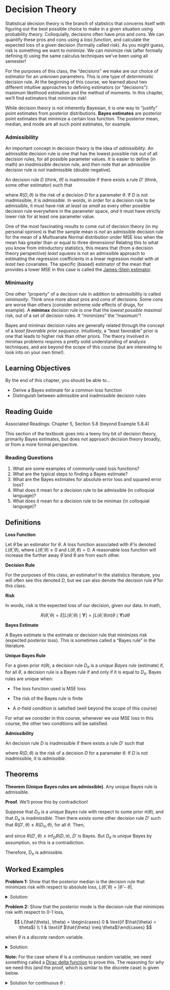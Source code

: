# Decision Theory

Statistical decision theory is the branch of statistics that concerns itself with figuring out the best possible choice to make in a given situation using probability theory. Colloquially, decisions often have pros and cons. We can quantify these pros and cons using a *loss function*, and calculate the expected loss of a given decision (formally called *risk*). As you might guess, risk is something we want to *minimize*. We can minimize risk (after formally defining it) using the same calculus techniques we've been using all semester!

For the purposes of this class, the "decisions" we make are our choice of estimator for an unknown parameters. This is one type of *deterministic* decision rule. At the beginning of this course, we learned about two different intuitive approaches to defining estimators (or "decisions"): maximum likelihood estimation and the method of moments. In this chapter, we'll find estimators that minimize risk!

While decision theory is not inherently Bayesian, it is one way to "justify" point estimates from posterior distributions. **Bayes estimates** are posterior point estimates that minimize a certain loss function. The posterior mean, median, and mode are all such point estimates, for example.

### Admissibility {.unnumbered .unlisted}

An important concept in decision theory is the idea of *admissibility*. An admissible decision rule is one that has the lowest possible risk out of all decision rules, for all possible parameter values. It is easier to define (in math) an *inadmissible* decision rule, and then note that an admissible decision rule is *not* inadmissible (double negative).

An decision rule $D$ (think, $\hat{\theta}$) is inadmissible if there exists a rule $D'$ (think, some other estimator) such that

```{=tex}
\begin{align*}
R(D, \theta) & \leq R(D, \theta) \quad \forall \theta \\
R(D', \theta) & < R(D, \theta) \quad \text{ for some } \theta
\end{align*}
```
where $R(D, \theta)$ is the risk of a decision $D$ for a paramater $\theta$. If $D$ is not inadmissible, it is *admissible*. In words, in order for a decision rule to be admissible, it must have risk *at least as small* as every other possible decision rule everywhere in the parameter space, *and* it must have strictly lower risk for at least one parameter value.

One of the most fascinating results to come out of decision theory (in my personal opinion) is that the sample mean is *not* an admissible decision rule for the mean of a Multivariate Normal distribution under MSE loss when the mean has greater than or equal to three dimensions! Relating this to what you know from introductory statistics, this means that (from a decision theory perspective) *least squares* is not an admissible approach to estimating the regression coefficients in a linear regression model with *at least two* covariates. The specific (biased) estimator of the mean that provides a lower MSE in this case is called the [James-Stein estimator](https://en.wikipedia.org/wiki/James%E2%80%93Stein_estimator).

### Minimaxity {.unnumbered .unlisted}

One other "property" of a decision rule in addition to admissibility is called *minimaxity*. Think once more about pros and cons of decisions. Some cons are worse than others (consider extreme side effects of drugs, for example). A **minimax** decision rule is one that the *lowest possible* *maximal* risk, out of a set of decision rules. It "minimizes" the "maximum"!

Bayes and minimax decision rules are generally related through the concept of a *least favorable prior sequence*. Intuitively, a "least favorable" prior is one that leads to higher risk than other priors. The theory involved in minimax problems requires a pretty solid understanding of analysis techniques, and are beyond the scope of this course (but are interesting to look into on your own time!).

## Learning Objectives

By the end of this chapter, you should be able to...

-   Derive a Bayes estimate for a common loss function
-   Distinguish between admissible and inadmissible decision rules

## Reading Guide

Associated Readings: Chapter 5, Section 5.8 (beyond Example 5.8.4)

This section of the textbook goes into a teeny tiny bit of decision theory, primarily Bayes estimates, but does *not* approach decision theory broadly, or from a more formal perspective.

### Reading Questions

1.  What are some examples of commonly-used loss functions?
2.  What are the typical steps to finding a Bayes estimate?
3.  What are the Bayes estimates for absolute error loss and squared error loss?
4.  What does it mean for a decision rule to be admissible (in colloquial language)?
5.  What does it mean for a decision rule to be minimax (in colloquial language)?

## Definitions

**Loss Function**

Let $\hat{\theta}$ be an estimator for $\theta$. A loss function associated with $\hat{\theta}$ is denoted $L(\hat{\theta}, \theta)$, where $L(\hat{\theta}, \theta) \geq 0$ and $L(\theta, \theta) = 0$. A reasonable loss function will increase the further away $\hat{\theta}$ and $\theta$ are from each other.

**Decision Rule**

For the purposes of this class, an estimator! In the statistics literature, you will often see this denoted $D$, but we can also denote the decision rule $\hat{\theta}$ for this class.

**Risk**

In words, risk is the expected loss of our decision, given our data. In math,

$$
R(\hat{\theta}, \theta) = E[L(\hat{\theta}, \theta) \mid \textbf{Y}] = \int L(\hat{\theta}, \theta) \pi(\theta \mid \textbf{Y}) d\theta
$$

**Bayes Estimate**

A Bayes estimate is the estimate or decision rule that minimizes risk (expected posterior loss). This is sometimes called a "Bayes rule" in the literature.

**Unique Bayes Rule**

For a given prior $\pi(\theta)$, a decision rule $D_\pi$ is a *unique Bayes rule* (estimate) if, for all $\theta$, a decision rule is a Bayes rule if and only if it is equal to $D_\pi$. Bayes rules are unique when:

-   The loss function used is MSE loss

-   The risk of the Bayes rule is finite

-   A $\sigma$-field condition is satisfied (well beyond the scope of this course)

For what we consider in this course, whenever we use MSE loss in this course, the other two conditions will be satisfied.

**Admissibility**

An decision rule $D$ is inadmissible if there exists a rule $D'$ such that

```{=tex}
\begin{align*}
R(D', \theta) & \leq R(D, \theta) \quad \forall \theta \\
R(D', \theta) & < R(D, \theta) \quad \text{ for some } \theta
\end{align*}
```
where $R(D, \theta)$ is the risk of a decision $D$ for a paramater $\theta$. If $D$ is not inadmissible, it is *admissible*.

## Theorems

**Theorem (Unique Bayes rules are admissible)**. Any unique Bayes rule is admissible.

**Proof.** We'll prove this by contradiction!

Suppose that $D_\pi$ is a unique Bayes rule with respect to some prior $\pi(\theta)$, and that $D_\pi$ is *inadmissible*. Then there exists some other decision rule $D'$ such that $R(D', \theta) \leq R(D_\pi, \theta)$, for all $\theta$. Then,

```{=tex}
\begin{align*}
    R(D', \theta) & \leq R(D_{\pi}, \theta) \quad \quad \text{(inadmissibility)} \\
    & = \inf_D R(D, \pi) \quad \quad \text{($D_\pi$ is Bayes)}
\end{align*}
```
and since $R(D', \theta) \leq \inf_D R(D, \pi)$, $D'$ is Bayes. But $D_\pi$ is *unique* Bayes by assumption, so this is a contradiction.

Therefore, $D_\pi$ is admissible.

## Worked Examples

**Problem 1:** Show that the posterior median is the decision rule that minimizes risk with respect to absolute loss, $L(\hat{\theta}, \theta) = |\hat{\theta} - \theta|$.

<details>

<summary>Solution:</summary>

We can write the risk with respect to absolute loss as

```{=tex}
\begin{align*}
    R(\theta_0, \theta) & = E[L(\theta_0, \theta) \mid \textbf{Y}] \\
    & = \int L(\theta_0, \theta) \pi(\theta \mid \textbf{y}) d\textbf{y} \\
    & = \int |\theta_0 - \theta| \pi(\theta \mid \textbf{y}) d\textbf{y} \\
    & = \int_{I\{\theta_0 \geq \theta \}} \left( \theta_0 - \theta \right) \pi(\theta \mid \textbf{y}) d\textbf{y} + \int_{I\{\theta_0 < \theta \}} \left(  \theta - \theta_0 \right) \pi(\theta \mid \textbf{y}) d\textbf{y} \\
    & = \int_{-\infty}^{\theta_0} \left( \theta_0 - \theta \right) \pi(\theta \mid \textbf{y}) d\textbf{y} + \int_{\theta_0}^\infty \left( \theta - \theta_0 \right) \pi(\theta \mid \textbf{y}) d\textbf{y} 
\end{align*}
```
Taking the derivative with respect to $\theta_0$, and setting this equal to zero we get

```{=tex}
\begin{align*}
    0 & \equiv \frac{\partial}{\partial \theta_0} R(\theta_0, \theta) \\
    & = \frac{\partial}{\partial \theta_0} \left( \int_{-\infty}^{\theta_0} \left( \theta_0 - \theta \right) \pi(\theta \mid \textbf{y}) d\textbf{y} + \int_{\theta_0}^\infty \left( \theta - \theta_0 \right) \pi(\theta \mid \textbf{y}) d\textbf{y}  \right) \\
    & =  \left( \theta_0 - \theta_0 \right) \pi(\theta_0 \mid \textbf{y}) - \int_{-\infty}^{\theta_0} \pi(\theta \mid \textbf{y}) d\textbf{y} - \left( \theta_0 - \theta_0 \right) \pi(\theta_0 \mid \textbf{y}) + \int_{\theta_0}^\infty \pi(\theta \mid \textbf{y}) d\textbf{y} \\
    & = - \int_{-\infty}^{\theta_0} \pi(\theta \mid \textbf{y}) d\textbf{y} + \int_{\theta_0}^\infty \pi(\theta \mid \textbf{y}) d\textbf{y} \\
    \int_{-\infty}^{\theta_0} \pi(\theta \mid \textbf{y}) d\textbf{y} & = \int_{\theta_0}^\infty \pi(\theta \mid \textbf{y}) d\textbf{y}
\end{align*}
```
(recalling that $\int_{-\infty}^x f(y) dy = f(x)$ and $\int_x^\infty f(y) dy = -f(x)$ and applying chain rule), and note that these two integrals are equal when $\theta_0$ is the posterior median.

</details>

**Problem 2:** Show that the posterior mode is the decision rule that minimizes risk with respect to 0-1 loss,

$$
L(\hat{\theta}, \theta) = \begin{cases} 0 & \text{if $\hat{\theta} = \theta$} \\ 1 & \text{if $\hat{\theta} \neq \theta$}\end{cases}
$$

when $\theta$ is a *discrete* random variable.

<details>

<summary>Solution:</summary>

Note that we can rewrite the 0-1 loss function as $L(\hat{\theta},\theta) = 1 - I\{\hat{\theta} = \theta\}$. Then we can write,

```{=tex}
\begin{align*}
    R(\theta_0, \theta) & = E[L(\theta_0, \theta) \mid \textbf{Y}] \\
    & = \sum_{\theta} L(\theta_0, \theta) \pi(\theta \mid \textbf{y})  \\
    & = \sum_{\theta} \left( 1 - I\{\theta_0 = \theta\} \right) \pi(
    \theta \mid \textbf{y} )  \\
    & = \sum_{\theta} \pi(
    \theta \mid \textbf{y} ) - \sum_{\theta} I\{\theta_0 = \theta\} \pi(
    \theta \mid \textbf{y})  \\
    & = 1 - \pi(\theta_0 \mid \textbf{y})
\end{align*}
```
since pmfs sum to $1$. Then taking the derivative and setting this equal to zero gives

```{=tex}
\begin{align*}
    0 & \equiv \frac{\partial}{\partial \theta_0} R(\theta_0, \theta) \\
    & = \frac{\partial}{\partial \theta_0}  \left( 1 - \pi(\theta_0 \mid \textbf{y}) \right) \\
    & = \frac{\partial}{\partial \theta_0} \pi(\theta_0 \mid \textbf{y})
\end{align*}
```
and the solution to this equation is, by definition, the posterior mode.

</details>

**Note:** For the case where $\theta$ is a continuous random variable, we need something called a [Dirac delta function](https://en.wikipedia.org/wiki/Dirac_delta_function) to prove this. The reasoning for *why* we need this (and the proof, which is similar to the discrete case) is given below.

<details>

<summary>Solution for continuous $\theta$ :</summary>

Note that we can rewrite the 0-1 loss function as $L(\hat{\theta},\theta) = 1 - \delta\{\hat{\theta} - \theta\}$, where $\delta$ is the Dirac delta function. Then we can write,

```{=tex}
\begin{align*}
    R(\theta_0, \theta) & = E[L(\theta_0, \theta) \mid \textbf{Y}] \\
    & = \int L(\theta_0, \theta) \pi(\theta \mid \textbf{y}) d\textbf{y} \\
    & = \int \left( 1 - \delta(\theta_0 - \theta) \right) \pi(
    \theta \mid \textbf{y} ) d\textbf{y} \\
    & = \int \pi(
    \theta \mid \textbf{y} ) d\textbf{y} - \int \delta(\theta_0 - \theta) \pi(
    \theta \mid \textbf{y})  \\
    & = 1 - \pi(\theta_0 \mid \textbf{y})
\end{align*}
```
since pdfs integrate to $1$. The reason why we can't use the same indicator definition as for the discrete case is because the integral of an indicator that is only positive at a single observation is *zero*. The Dirac delta function, on the other hand, has positive mass (equal to 1) at $\theta_0 - \theta = 0$. Take Projects in Real Analysis to learn more! Taking the derivative and setting this equal to zero gives the same result as in the discrete case.

</details>
